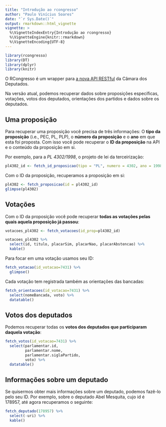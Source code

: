 ```yaml
---
title: "Introdução ao rcongresso"
author: "Paulo Vinícius Soares"
date: "`r Sys.Date()`"
output: rmarkdown::html_vignette
vignette: >
  %\VignetteIndexEntry{Introdução ao rcongresso}
  %\VignetteEngine{knitr::rmarkdown}
  %\VignetteEncoding{UTF-8}
---
```


```r
library(rcongresso)
library(DT)
library(dplyr)
library(knitr)
```


O RCongresso é um wrapper para [a nova API RESTful](https://dadosabertos.camara.leg.br/swagger/api.html) da Câmara dos Deputados.

Na versão atual, podemos recuperar dados sobre proposições específicas, votações, votos dos deputados, orientações dos partidos e dados sobre os deputados.

## Uma proposição
Para recuperar uma proposição você precisa de três informações: O **tipo da proposição** (i.e., PEC, PL, PLP), o **número da proposição** e o **ano** em que esta foi proposta. Com isso você pode recuperar o **ID da proposição** na API e o conteúdo da proposição em si.

Por exemplo, para a *PL 4302/1998*, o projeto de lei da terceirização:

```r
pl4302_id <- fetch_id_proposicao(tipo = "PL", numero = 4302, ano = 1998)
```

Com o ID da proposição, recuperamos a proposição em si:

```r
pl4302 <- fetch_proposicao(id = pl4302_id)
glimpse(pl4302)
```

## Votações

Com o ID da proposição você pode recuperar **todas as votações pelas quais aquela proposição já passou**:

```r
votacoes_pl4302 <- fetch_votacoes(id_prop=pl4302_id)

votacoes_pl4302 %>%
  select(id, titulo, placarSim, placarNao, placarAbstencao) %>%
  kable()
```

Para focar em uma votação usamos seu ID:

```r
fetch_votacao(id_votacao=7431) %>%
  glimpse()
```

Cada votação tem registrada também as orientações das bancadas:

```r
fetch_orientacoes(id_votacao=7431) %>%
  select(nomeBancada, voto) %>%
  datatable()
```

## Votos dos deputados

Podemos recuperar todas os **votos dos deputados que participaram daquela votação**:

```r
fetch_votos(id_votacao=7431) %>%
  select(parlamentar.id,
         parlamentar.nome,
         parlamentar.siglaPartido,
         voto) %>%
  datatable()
```

## Informações sobre um deputado

Se quisermos obter mais informações sobre um deputado, podemos fazê-lo pelo seu ID. Por exemplo, sobre o deputado Abel Mesquita, cujo id é 178957, até agora recuperamos o seguinte:

```r
fetch_deputado(178957) %>%
  select(-uri) %>%
  kable()
```

